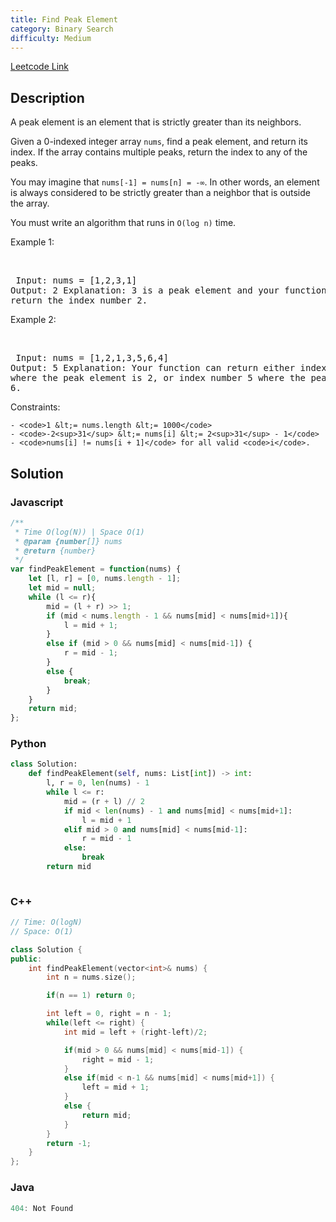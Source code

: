 ```yaml
---
title: Find Peak Element
category: Binary Search
difficulty: Medium
---
```


<Callout>

[Leetcode Link](https://leetcode.com/problems/find-peak-element)

</Callout>

## Description
A peak element is an element that is strictly greater than its neighbors.

Given a 0-indexed integer array <code>nums</code>, find a peak element, and return its index. If the array contains multiple peaks, return the index to any of the peaks.

You may imagine that <code>nums[-1] = nums[n] = -&infin;</code>. In other words, an element is always considered to be strictly greater than a neighbor that is outside the array.

You must write an algorithm that runs in <code>O(log n)</code> time.

 
Example 1:

<br /><pre className="overflow-x-auto">
Input: nums = [1,2,3,1]
Output: 2
Explanation: 3 is a peak element and your function should return the index number 2.</pre>

Example 2:

<br /><pre className="overflow-x-auto">
Input: nums = [1,2,1,3,5,6,4]
Output: 5
Explanation: Your function can return either index number 1 where the peak element is 2, or index number 5 where the peak element is 6.</pre>

 
Constraints:


	- <code>1 &lt;= nums.length &lt;= 1000</code>
	- <code>-2<sup>31</sup> &lt;= nums[i] &lt;= 2<sup>31</sup> - 1</code>
	- <code>nums[i] != nums[i + 1]</code> for all valid <code>i</code>.



## Solution

### Javascript
```javascript
/**
 * Time O(log(N)) | Space O(1)
 * @param {number[]} nums
 * @return {number}
 */
var findPeakElement = function(nums) {
    let [l, r] = [0, nums.length - 1];
    let mid = null;
    while (l <= r){
        mid = (l + r) >> 1;
        if (mid < nums.length - 1 && nums[mid] < nums[mid+1]){
            l = mid + 1;
        }
        else if (mid > 0 && nums[mid] < nums[mid-1]) {
            r = mid - 1;
        } 
        else {
            break;
        }
    }
    return mid;
};

```
### Python
```python
class Solution:
    def findPeakElement(self, nums: List[int]) -> int:
        l, r = 0, len(nums) - 1
        while l <= r:
            mid = (r + l) // 2
            if mid < len(nums) - 1 and nums[mid] < nums[mid+1]:
                l = mid + 1
            elif mid > 0 and nums[mid] < nums[mid-1]:
                r = mid - 1
            else:
                break
        return mid
        

```
### C++
```cpp
// Time: O(logN)
// Space: O(1)

class Solution {
public:
    int findPeakElement(vector<int>& nums) {
        int n = nums.size();

        if(n == 1) return 0;

        int left = 0, right = n - 1;
        while(left <= right) {
            int mid = left + (right-left)/2;

            if(mid > 0 && nums[mid] < nums[mid-1]) {
                right = mid - 1;
            }
            else if(mid < n-1 && nums[mid] < nums[mid+1]) {
                left = mid + 1;
            }
            else {
                return mid;
            }
        }
        return -1;
    }
};

```
### Java
```java
404: Not Found
```


